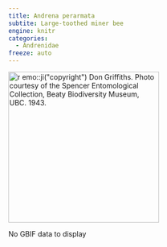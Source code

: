```yaml
---
title: Andrena perarmata
subtite: Large-toothed miner bee
engine: knitr
categories:
  - Andrenidae
freeze: auto
---
```

[![`r emo::ji("copyright")` Don Griffiths. Photo courtesy of the Spencer Entomological Collection, Beaty Biodiversity Museum, UBC. 1943.](https://www.zoology.ubc.ca/entomology/main/Hymenoptera/Andrenidae/Andrena%20perarmata%20female%20(3lateral).jpg){height=300}](https://www.zoology.ubc.ca/entomology/main/Hymenoptera/Andrenidae/Andrena%20perarmata.php)

No GBIF data to display
